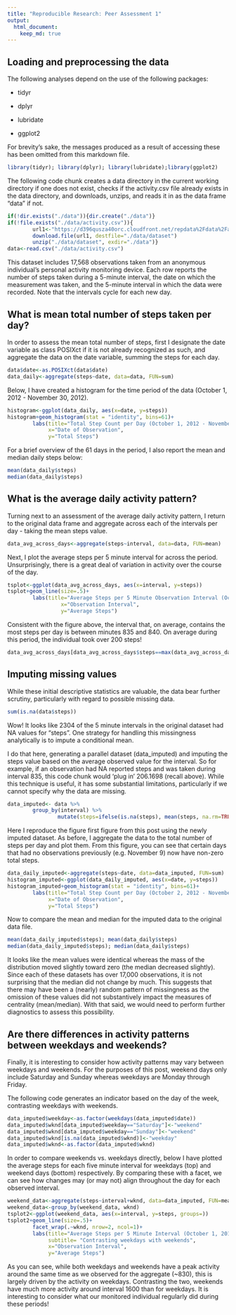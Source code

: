 ---
title: "Reproducible Research: Peer Assessment 1"
output: 
  html_document:
    keep_md: true
---
## Loading and preprocessing the data
The following analyses depend on the use of the following packages:

* tidyr

* dplyr

* lubridate

* ggplot2

For brevity's sake, the messages produced as a result of accessing these has been omitted from this markdown file. 
```{r loadingpackages, echo=TRUE, message=FALSE}
library(tidyr); library(dplyr); library(lubridate);library(ggplot2)
```

The following code chunk creates a data directory in the current working directory if one does not exist, checks if the activity.csv file already exists in the data directory, and downloads, unzips, and reads it in as the data frame "data" if not.  
```{r loadingdata, echo=TRUE}
if(!dir.exists("./data")){dir.create("./data")}
if(!file.exists("./data/activity.csv")){
        url1<-"https://d396qusza40orc.cloudfront.net/repdata%2Fdata%2Factivity.zip"
        download.file(url1, destfile="./data/dataset")
        unzip("./data/dataset", exdir="./data")}
data<-read.csv("./data/activity.csv")
```

This dataset includes 17,568 observations taken from an anonymous individual's personal activity monitoring device. Each row reports the number of steps taken during a 5-minute interval, the date on which the measurement was taken, and the 5-minute interval in which the data were recorded. Note that the intervals cycle for each new day.    

## What is mean total number of steps taken per day?
In order to assess the mean total number of steps, first I designate the date variable as class POSIXct if it is not already recognized as such, and aggregate the data on the date variable, summing the steps for each day.   
```{r meansteps, echo=TRUE}
data$date<-as.POSIXct(data$date)
data_daily<-aggregate(steps~date, data=data, FUN=sum)
```

Below, I have created a histogram for the time period of the data (October 1, 2012 - November 30, 2012).  
```{r meanstepshistogram, echo=TRUE, warning=FALSE}
histogram<-ggplot(data_daily, aes(x=date, y=steps))
histogram+geom_histogram(stat = "identity", bins=61)+
        labs(title="Total Step Count per Day (October 1, 2012 - November 30, 2012)",
             x="Date of Observation",
             y="Total Steps")
```

For a brief overview of the 61 days in the period, I also report the mean and median daily steps below:
```{r meanstepscentrality, echo=TRUE}
mean(data_daily$steps)
median(data_daily$steps)
```
## What is the average daily activity pattern?
Turning next to an assessment of the average daily activity pattern, I return to the original data frame and aggregate across each of the intervals per day - taking the mean steps value. 
```{r meanagginterval, echo=TRUE}
data_avg_across_days<-aggregate(steps~interval, data=data, FUN=mean)
```
Next, I plot the average steps per 5 minute interval for across the period. Unsurprisingly, there is a great deal of variation in activity over the course of the day. 
```{r meanaggintervalhist, echo=TRUE}
tsplot<-ggplot(data_avg_across_days, aes(x=interval, y=steps))
tsplot+geom_line(size=.5)+
        labs(title="Average Steps per 5 Minute Observation Interval (October 1, 2012 - November 30, 2012)",
                 x="Observation Interval",
                 y="Average Steps")
```

Consistent with the figure above, the interval that, on average, contains the most steps per day is between minutes 835 and 840. On average during this period, the individual took over 200 steps!

```{r meanaggintervalMAX, echo=TRUE}
data_avg_across_days[data_avg_across_days$steps==max(data_avg_across_days$steps, na.rm=TRUE),]
```
## Imputing missing values
While these initial descriptive statistics are valuable, the data bear further scrutiny, particularly with regard to possible missing data.
```{r missingsum, echo=TRUE}
sum(is.na(data$steps))
```
Wow! It looks like 2304 of the 5 minute intervals in the original dataset had NA values for "steps". One strategy for handling this missingness analytically is to impute a conditional mean.

I do that here, generating a parallel dataset (data_imputed) and imputing the steps value based on the average observed value for the interval. So for example, if an observation had NA reported steps and was taken during interval 835, this code chunk would 'plug in' 206.1698 (recall above). While this technique is useful, it has some substantial limitations, particularly if we cannot specify why the data are missing. 

```{r missingimputation, echo=TRUE}
data_imputed<- data %>%
        group_by(interval) %>%
                mutate(steps=ifelse(is.na(steps), mean(steps, na.rm=TRUE), steps))
```

Here I reproduce the figure first figure from this post using the newly imputed dataset. As before, I aggregate the data to the total number of steps per day and plot them. From this figure, you can see that certain days that had no observations previously (e.g. November 9) now have non-zero total steps.   
```{r missingimputationhistogram, echo=TRUE, warning=FALSE}
data_daily_imputed<-aggregate(steps~date, data=data_imputed, FUN=sum)
histogram_imputed<-ggplot(data_daily_imputed, aes(x=date, y=steps))
histogram_imputed+geom_histogram(stat = "identity", bins=61)+
        labs(title="Total Step Count per Day (October 2, 2012 - November 29, 2012)",
             x="Date of Observation",
             y="Total Steps")
```

Now to compare the mean and median for the imputed data to the original data file.
```{r missingimputationmeanmed, echo=TRUE}
mean(data_daily_imputed$steps); mean(data_daily$steps)
median(data_daily_imputed$steps); median(data_daily$steps)
```

It looks like the mean values were identical whereas the mass of the distribution moved slightly toward zero (the median decreased slightly). Since each of these datasets has over 17,000 observations, it is not surprising that the median did not change by much. This suggests that there may have been a (nearly) random pattern of missingness as the omission of these values did not substantively impact the measures of centrality (mean/median). With that said, we would need to perform further diagnostics to assess this possibility.   

## Are there differences in activity patterns between weekdays and weekends?
Finally, it is interesting to consider how activity patterns may vary between weekdays and weekends. For the purposes of this post, weekend days only include Saturday and Sunday whereas weekdays are Monday through Friday. 

The following code generates an indicator based on the day of the week, contrasting weekdays with weekends.  
```{r weekendindicator, echo=TRUE, warning=FALSE}
data_imputed$weekday<-as.factor(weekdays(data_imputed$date))
data_imputed$wknd[data_imputed$weekday=="Saturday"]<-"weekend" 
data_imputed$wknd[data_imputed$weekday=="Sunday"]<-"weekend"
data_imputed$wknd[is.na(data_imputed$wknd)]<-"weekday"
data_imputed$wknd<-as.factor(data_imputed$wknd)
```

In order to compare weekends vs. weekdays directly, below I have plotted the average steps for each five minute interval for weekdays (top) and weekend days (bottom) respectively. By comparing these with a facet, we can see how changes may (or may not) align throughout the day for each observed interval.  
```{r weekendvsweekday, echo=TRUE}
weekend_data<-aggregate(steps~interval+wknd, data=data_imputed, FUN=mean)
weekend_data<-group_by(weekend_data, wknd)
tsplot2<-ggplot(weekend_data, aes(x=interval, y=steps, groups=))
tsplot2+geom_line(size=.5)+
        facet_wrap(.~wknd, nrow=2, ncol=1)+
        labs(title="Average Steps per 5 Minute Interval (October 1, 2012 - November 30, 2012)",
             subtitle= "Contrasting weekdays with weekends",
             x="Observation Interval",
             y="Average Steps")
```

As you can see, while both weekdays and weekends have a peak activity around the same time as we observed for the aggregate (~830), this is largely driven by the activity on weekdays. Contrasting the two, weekends have much more activity around interval 1600 than for weekdays. It is interesting to consider what our monitored individual regularly did during these periods!  